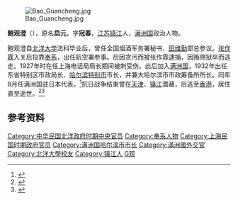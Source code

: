 [[File:Bao_Guancheng.jpg|thumb]]

'''鲍观澄'''（{{bd|1898年||1975年||catIdx=Bao鲍}}），原名'''启元'''，字'''冠春'''，[[江苏|江苏]][[镇江|镇江]]人，[[满洲国|满洲国]]政治人物。

鲍观澄自[[北洋大学|北洋大学]]法科毕业后，曾任全国烟酒军务署秘书、[[田维勤|田维勤]]部总参议。[[张作霖|张作霖]]入关后投靠[[奉系|奉系]]，出任航空署参事。后因贪污而被张作霖逮捕，因贿赂狱卒而逃走。1927年时在任上海电话局局长期间被刺受伤。此后加入[[满洲国|满洲国]]，1932年出任东省特别区市政局长、[[哈尔滨市|哈尔滨特别市]]市长，并兼大哈尔滨市市政筹备所所长。同年8月任满洲国驻日本代表。<ref>{{cite web|url=http://218.10.232.41:8080/was40/detail?record=20&channelid=34024|title=《哈尔滨市志 大事记 志》1932年|publisher=哈尔滨地情网}}</ref>抗日战争结束曾在[[天津|天津]]、[[镇江|镇江]]潜藏，后逃至[[香港|香港]]，居住直至逝世。<ref>{{cite web|url=http://www.4yjd.cn/sideshow.asp?id=1973|title=鲍观澄|publisher=第四野战军第一门户}}</ref><ref name="民国人物大辞典">{{cite book|title=民国人物大辞典|author=徐友春|publisher=河北人民出版社|isbn=9787202030141}}</ref>

== 参考资料 ==
{{reflist}}
{{哈尔滨市市长|伪}}
{{DEFAULTSORT:Bao鲍}}
[[Category:中华民国北洋政府时期中央官员|Category:中华民国北洋政府时期中央官员]]
[[Category:奉系人物|Category:奉系人物]]
[[Category:上海民国时期政府官员|Category:上海民国时期政府官员]]
[[Category:满洲国哈尔滨市市长|Category:满洲国哈尔滨市市长]]
[[Category:滿洲國外交官|Category:滿洲國外交官]]
[[Category:北洋大學校友|Category:北洋大學校友]]
[[Category:镇江人|Category:镇江人]]
[[Category:鮑姓|G观]]